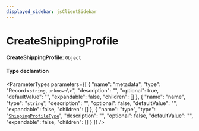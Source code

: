 ```yaml
---
displayed_sidebar: jsClientSidebar
---
```



# CreateShippingProfile

 **CreateShippingProfile**: `Object`

#### Type declaration

<ParameterTypes parameters={[
  {
    "name": "metadata",
    "type": "Record<`string`, `unknown`\\>",
    "description": "",
    "optional": true,
    "defaultValue": "",
    "expandable": false,
    "children": []
  },
  {
    "name": "name",
    "type": "`string`",
    "description": "",
    "optional": false,
    "defaultValue": "",
    "expandable": false,
    "children": []
  },
  {
    "name": "type",
    "type": "[`ShippingProfileType`](../enums/internal.ShippingProfileType.mdx)",
    "description": "",
    "optional": false,
    "defaultValue": "",
    "expandable": false,
    "children": []
  }
]} />
